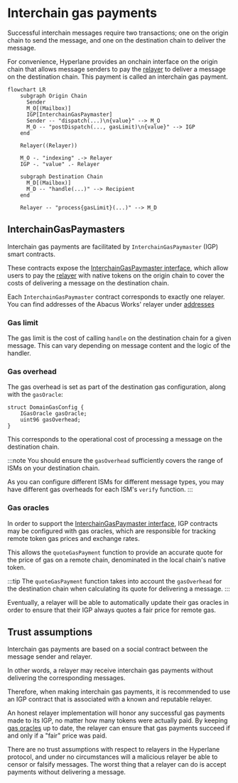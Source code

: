# Interchain gas payments

Successful interchain messages require two transactions; one on the origin chain to send the message, and one on the destination chain to deliver the message.

For convenience, Hyperlane provides an onchain interface on the origin chain that allows message senders to pay the [relayer](./agents/relayer.mdx) to deliver a message on the destination chain. This payment is called an interchain gas payment.

```mermaid
flowchart LR
    subgraph Origin Chain
      Sender
      M_O[(Mailbox)]
      IGP[InterchainGasPaymaster]
      Sender -- "dispatch(...)\n{value}" --> M_O
      M_O -- "postDispatch(..., gasLimit)\n{value}" --> IGP
    end

    Relayer((Relayer))

    M_O -. "indexing" .-> Relayer
    IGP -. "value" .- Relayer

    subgraph Destination Chain
      M_D[(Mailbox)]
      M_D -- "handle(...)" --> Recipient
    end

    Relayer -- "process{gasLimit}(...)" --> M_D
```

## InterchainGasPaymasters

Interchain gas payments are facilitated by `InterchainGasPaymaster` (IGP) smart contracts.

These contracts expose the [InterchainGasPaymaster interface](../reference/hooks/interchain-gas.mdx), which allow users to pay the [relayer](./agents/relayer.mdx) with native tokens on the origin chain to cover the costs of delivering a message on the destination chain.

Each `InterchainGasPaymaster` contract corresponds to exactly one relayer. You can find addresses of the Abacus Works' relayer under [addresses](../reference/contract-addresses.mdx)

### Gas limit

The gas limit is the cost of calling `handle` on the destination chain for a given message. This can vary depending on message content and the logic of the handler.

### Gas overhead

The gas overhead is set as part of the destination gas configuration, along with the `gasOracle`:

```solidity
struct DomainGasConfig {
    IGasOracle gasOracle;
    uint96 gasOverhead;
}
```

This corresponds to the operational cost of processing a message on the destination chain.

:::note
You should ensure the `gasOverhead` sufficiently covers the range of ISMs on your destination chain.

As you can configure different ISMs for different message types, you may have different gas overheads for each ISM's `verify` function.
:::

### Gas oracles

In order to support the [InterchainGasPaymaster interface](../reference/hooks/interchain-gas.mdx), IGP contracts may be configured with gas oracles, which are responsible for tracking remote token gas prices and exchange rates.

This allows the `quoteGasPayment` function to provide an accurate quote for the price of gas on a remote chain, denominated in the local chain's native token.

:::tip
The `quoteGasPayment` function takes into account the `gasOverhead` for the destination chain when calculating its quote for delivering a message.
:::

Eventually, a relayer will be able to automatically update their gas oracles in order to ensure that their IGP always quotes a fair price for remote gas.

## Trust assumptions

Interchain gas payments are based on a social contract between the message sender and relayer.&#x20;

In other words, a relayer may receive interchain gas payments without delivering the corresponding messages.

Therefore, when making interchain gas payments, it is recommended to use an IGP contract that is associated with a known and reputable relayer.

An honest relayer implementation will honor any successful gas payments made to its IGP, no matter how many tokens were actually paid. By keeping [gas oracles](../reference/hooks/interchain-gas.mdx) up to date, the relayer can ensure that gas payments succeed if and only if a "fair" price was paid.

There are no trust assumptions with respect to relayers in the Hyperlane protocol, and under no circumstances will a malicious relayer be able to censor or falsify messages. The worst thing that a relayer can do is accept payments without delivering a message.
